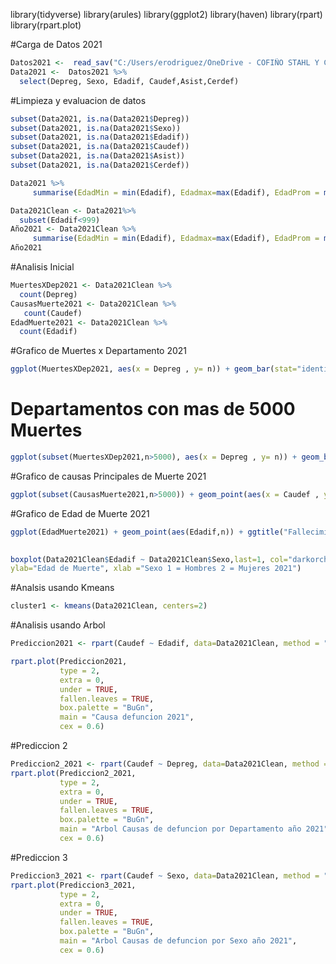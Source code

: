 library(tidyverse)
library(arules)
library(ggplot2)
library(haven)
library(rpart)
library(rpart.plot)

#Carga de Datos 2021

```r
Datos2021 <-  read_sav("C:/Users/erodriguez/OneDrive - COFIÑO STAHL Y CIA, S.A/Documents/Personal Data/Maestira USAC/Cuarto Trimestre/Introduccion a la Mineria de Datos/Proyecto/202209291705496fk7sP4nOpg1KDOZ2RqxKFu9EXG3ONsf.sav")
Data2021 <-  Datos2021 %>%
  select(Depreg, Sexo, Edadif, Caudef,Asist,Cerdef)
```
#Limpieza y evaluacion de datos

```r
subset(Data2021, is.na(Data2021$Depreg))
subset(Data2021, is.na(Data2021$Sexo))
subset(Data2021, is.na(Data2021$Edadif))
subset(Data2021, is.na(Data2021$Caudef))
subset(Data2021, is.na(Data2021$Asist))
subset(Data2021, is.na(Data2021$Cerdef))
```
```r
Data2021 %>%
     summarise(EdadMin = min(Edadif), Edadmax=max(Edadif), EdadProm = mean(Edadif))
```
```r
Data2021Clean <- Data2021%>%
  subset(Edadif<999)
Año2021 <- Data2021Clean %>%
     summarise(EdadMin = min(Edadif), Edadmax=max(Edadif), EdadProm = mean(Edadif), EdadMedia = median(Edadif))
Año2021
```

#Analisis Inicial
```r
MuertesXDep2021 <- Data2021Clean %>%
  count(Depreg)
CausasMuerte2021 <- Data2021Clean %>%
   count(Caudef)
EdadMuerte2021 <- Data2021Clean %>%
  count(Edadif)
```
#Grafico de Muertes x Departamento 2021

```r
ggplot(MuertesXDep2021, aes(x = Depreg , y= n)) + geom_bar(stat="identity", fill="red", alpha=.6, width=.4) + labs(x="Departamento",y= "Frecuencia") + ggtitle("Fallecimientos por departamento Año 2021")
```
# Departamentos con mas de 5000 Muertes
```r
ggplot(subset(MuertesXDep2021,n>5000), aes(x = Depreg , y= n)) + geom_bar(stat="identity", fill="red", alpha=.6, width=.4) + labs(x="Departamento",y= "Frecuencia") + ggtitle("Fallecimientos por departamento Año 2021")
```




#Grafico de causas Principales de Muerte 2021

```r
ggplot(subset(CausasMuerte2021,n>5000)) + geom_point(aes(x = Caudef , y= n)) + ggtitle("Causas Principales de Muerte 2021")
```
#Grafico de Edad de Muerte 2021

```r

ggplot(EdadMuerte2021) + geom_point(aes(Edadif,n)) + ggtitle("Fallecimientos por Edad Año 2021")
       
```


```r
boxplot(Data2021Clean$Edadif ~ Data2021Clean$Sexo,last=1, col="darkorchid1",
ylab="Edad de Muerte", xlab ="Sexo 1 = Hombres 2 = Mujeres 2021")
```
#Analsis usando Kmeans

```r
cluster1 <- kmeans(Data2021Clean, centers=2)
```
#Analisis usando Arbol

```r

Prediccion2021 <- rpart(Caudef ~ Edadif, data=Data2021Clean, method = "class")

rpart.plot(Prediccion2021,
           type = 2,
           extra = 0,  
           under = TRUE,  
           fallen.leaves = TRUE,  
           box.palette = "BuGn",  
           main = "Causa defuncion 2021",
           cex = 0.6)  

```

#Prediccion 2

```r

Prediccion2_2021 <- rpart(Caudef ~ Depreg, data=Data2021Clean, method = "class")
rpart.plot(Prediccion2_2021,
           type = 2,
           extra = 0,  
           under = TRUE,  
           fallen.leaves = TRUE,  
           box.palette = "BuGn",  
           main = "Arbol Causas de defuncion por Departamento año 2021",
           cex = 0.6)  
```

#Prediccion 3

```r
Prediccion3_2021 <- rpart(Caudef ~ Sexo, data=Data2021Clean, method = "class")
rpart.plot(Prediccion3_2021,
           type = 2,
           extra = 0,  
           under = TRUE,  
           fallen.leaves = TRUE,  
           box.palette = "BuGn",  
           main = "Arbol Causas de defuncion por Sexo año 2021",
           cex = 0.6)  
```